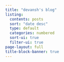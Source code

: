 ```yaml
---
title: "devansh's blog"
listing:
  contents: posts
  sort: "date desc"
  type: default
  categories: numbered
  sort-ui: true
  filter-ui: true
page-layout: full
title-block-banner: true
---
```



